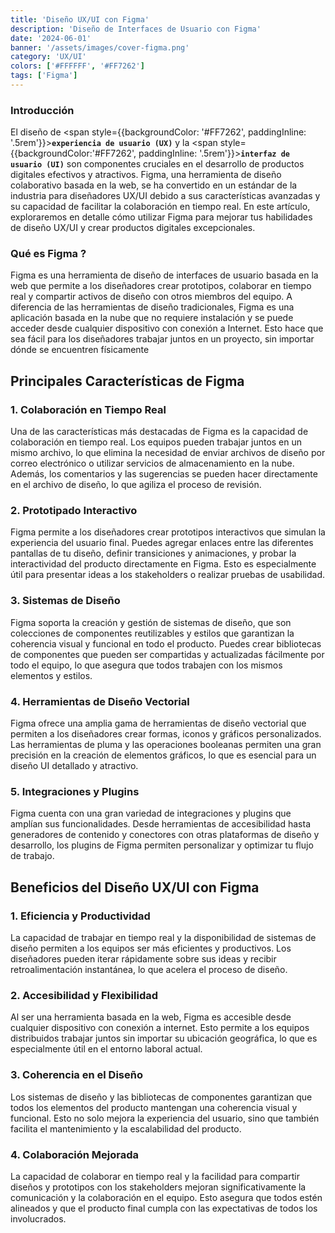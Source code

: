 ```yaml
---
title: 'Diseño UX/UI con Figma'
description: 'Diseño de Interfaces de Usuario con Figma'
date: '2024-06-01'
banner: '/assets/images/cover-figma.png'
category: 'UX/UI'
colors: ['#FFFFFF', '#FF7262']
tags: ['Figma']
---
```



### Introducción

El diseño de <span style={{backgroundColor: '#FF7262', paddingInline: '.5rem'}}>**`experiencia de usuario (UX)`**</span>
y la <span
style={{backgroundColor:'#FF7262',  paddingInline: '.5rem'}}>**`interfaz de usuario (UI)`**</span> son componentes cruciales en el
desarrollo de
productos digitales efectivos y atractivos.
Figma, una herramienta de diseño colaborativo basada en la web, se
ha convertido en un estándar de la industria para diseñadores UX/UI debido a sus características avanzadas y su
capacidad de facilitar la colaboración en tiempo real. En este artículo, exploraremos en detalle cómo utilizar
Figma para mejorar tus habilidades de diseño UX/UI y crear productos digitales excepcionales.

### Qué es Figma ?

Figma es una herramienta de diseño de interfaces de usuario basada en la web que permite a los diseñadores crear
prototipos, colaborar en tiempo real y compartir activos de diseño con otros miembros del equipo. A diferencia de
las herramientas de diseño tradicionales, Figma es una aplicación basada en la nube que no requiere instalación y
se puede acceder desde cualquier dispositivo con conexión a Internet. Esto hace que sea fácil para los diseñadores
trabajar juntos en un proyecto, sin importar dónde se encuentren físicamente

## Principales Características de Figma

### 1. Colaboración en Tiempo Real

Una de las características más destacadas de Figma es la capacidad de colaboración en tiempo real. Los equipos
pueden trabajar juntos en un mismo archivo, lo que elimina la necesidad de enviar archivos de diseño por correo
electrónico o utilizar servicios de almacenamiento en la nube. Además, los comentarios y las sugerencias se pueden
hacer directamente en el archivo de diseño, lo que agiliza el proceso de revisión.

### 2. Prototipado Interactivo

Figma permite a los diseñadores crear prototipos interactivos que simulan la experiencia del usuario final. Puedes
agregar enlaces entre las diferentes pantallas de tu diseño, definir transiciones y animaciones, y probar la
interactividad del producto directamente en Figma. Esto es especialmente útil para presentar ideas a los
stakeholders o realizar pruebas de usabilidad.

### 3. Sistemas de Diseño

Figma soporta la creación y gestión de sistemas de diseño, que son colecciones de componentes reutilizables y
estilos que garantizan la coherencia visual y funcional en todo el producto. Puedes crear bibliotecas de
componentes que pueden ser compartidas y actualizadas fácilmente por todo el equipo, lo que asegura que todos
trabajen con los mismos elementos y estilos.

### 4. Herramientas de Diseño Vectorial

Figma ofrece una amplia gama de herramientas de diseño vectorial que permiten a los diseñadores crear formas, iconos
y gráficos personalizados. Las herramientas de pluma y las operaciones booleanas permiten una gran precisión en la
creación de elementos gráficos, lo que es esencial para un diseño UI detallado y atractivo.

### 5. Integraciones y Plugins

Figma cuenta con una gran variedad de integraciones y plugins que amplían sus funcionalidades. Desde herramientas de
accesibilidad hasta generadores de contenido y conectores con otras plataformas de diseño y desarrollo, los plugins
de Figma permiten personalizar y optimizar tu flujo de trabajo.

## Beneficios del Diseño UX/UI con Figma

### 1. Eficiencia y Productividad

La capacidad de trabajar en tiempo real y la disponibilidad de sistemas de diseño permiten a los equipos ser más
eficientes y productivos. Los diseñadores pueden iterar rápidamente sobre sus ideas y recibir retroalimentación
instantánea, lo que acelera el proceso de diseño.

### 2. Accesibilidad y Flexibilidad

Al ser una herramienta basada en la web, Figma es accesible desde cualquier dispositivo con conexión a internet.
Esto permite a los equipos distribuidos trabajar juntos sin importar su ubicación geográfica, lo que es
especialmente útil en el entorno laboral actual.

### 3. Coherencia en el Diseño

Los sistemas de diseño y las bibliotecas de componentes garantizan que todos los elementos del producto mantengan
una coherencia visual y funcional. Esto no solo mejora la experiencia del usuario, sino que también facilita el
mantenimiento y la escalabilidad del producto.

### 4. Colaboración Mejorada

La capacidad de colaborar en tiempo real y la facilidad para compartir diseños y prototipos con los stakeholders
mejoran significativamente la comunicación y la colaboración en el equipo. Esto asegura que todos estén alineados y
que el producto final cumpla con las expectativas de todos los involucrados.




